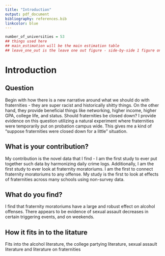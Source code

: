 ```yaml
---
title: "Introduction"
output: pdf_document
bibliography: references.bib
linkcolor: blue
---
```

```r
number_of_universities = 53
## things used here
## main_estimation will be the main estimation table
## leave_one_out is the leave one out figure - side-by-side 1 figure only. 
```


# Introduction

## Question
Begin with how there is a new narrative around what we should do with fraternities - they are super racist and historically shitty things. On the other hand, they provide beneficial things like networking, higher income, higher GPA, college life, and status. Should fraternities be closed down? I provide evidence on this question utilizing a natural experiment where fraternities were temporarily put on probation campus wide. This gives me a kind of "suppose fraternities were closed down for a little" situation.

## What is your contribution?
My contribution is the novel data that I find - I am the first study to ever put together such data by harmonizing daily crime logs. Additionally, I am the first study to ever look at fraternity moratoriums. I am the first to connect fraternity moratoriums to any offense. My study is the first to look at effects of fraternities across many schools using non-survey data. 

## What do you find?
I find that fraternity moratoriums have a large and robust effect on alcohol offenses. There appears to be evidence of sexual assault decreases in certain triggering events, and on weekends. 

## How it fits in to the litature
Fits into the alcohol literature, the college partying literature, sexual assault literature and literature on fraternities

